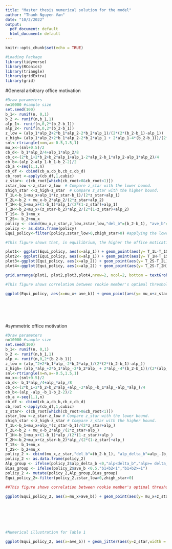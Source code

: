 ---
title: "Master thesis numerical solution for the model"
author: "Thanh Nguyen Van"
date: "10/2/2022"
output:
  pdf_document: default
  html_document: default
---

```{r setup, include=FALSE}
knitr::opts_chunk$set(echo = TRUE)
```


```{r}
#Loading Package
library(tidyverse)
library(RConics)
library(triangle)
library(gridExtra)
library(grid)
```

#General arbitrary office motivation
```{r}
#Draw parameters
n=10000 #sample size
set.seed(100)
b_1<- runif(n, 0,1)
b_2 <- runif(n,b_1,1)
alp_1<- runif(n,0,2*(b_2-b_1))
alp_2<- runif(n,0,2*(b_2-b_1))
z_low = (alp_1*alp_2+2*b_1*alp_2-2*b_2*alp_1)/(2*(2*(b_2-b_1)-alp_1))
z_high= (alp_1*alp_2+2*b_1*alp_2-2*b_2*alp_1 + 2*alp_1-4*(b_2-b_1))/(2*(alp_2-2*(b_2-b_1)))
snl<-rtriangle(n=n,a=-0.5,1.5,1)
mu_x<-(snl+0.5)/2
cb_d<- b_1*alp_2/4+alp_1*alp_2/8
cb_c<-(2*b_1+2*b_2+b_2*alp_1+alp_1-2*alp_2-b_1*alp_2-alp_1*alp_2)/4
cb_b<-(alp_2-alp_1-b_1-b_2-2)/2
cb_a <-seq(1,1,n)
cb_df <- cbind(cb_a,cb_b,cb_c,cb_d)
cb_root <-apply(cb_df,1,cubic)
z_star<- c(cb_root[which(cb_root>0&cb_root<1)])
zstar_low <-z_star-z_low  # Compare z_star with the lower bound.
zhigh_star <-z_high-z_star  # Compare z_star with the higher bound.
T_1L<-b_1+mu_x+alp_1*(z_star-b_1)/(2*z_star+alp_1)
T_2L<-b_2 + mu_x-b_2*alp_2/(2*z_star+alp_2)
T_1H<-b_1+mu_x+(1-b_1)*alp_1/(2*(1-z_star)+alp_1)
T_2H<-b_2+mu_x+(z_star-b_2)*alp_2/(2*(1-z_star)+alp_2)
T_1S<- b_1+mu_x
T_2S<- b_2+mu_x
policy <- cbind(mu_x,z_star,z_low,zstar_low,"del_b"=(b_2-b_1), "ave_b"=(b_2+b_1)/2,alp_1,T_1S,T_1L,T_2L,T_1H,T_2H,T_2S,alp_2,"delta_alp" = alp_2-alp_1, "ave_alp"=(alp_1+alp_2)/2,zhigh_star,q_L,q_H)
policy <- as.data.frame(policy)
Equi_policy<-filter(policy,zstar_low>0,zhigh_star>0) #applying the lower and higher bound condition on z*

#This figure shows that, in equilibrium, the higher the office motication, the further each senior member move away from her ideology.

plot1<- ggplot(Equi_policy, aes(x=alp_1)) + geom_point(aes(y= T_1L-T_1S))+geom_smooth(mapping =aes(x=alp_1, y=T_1L-T_1S,color = "lm fiting") ,method = "lm")
plot2<- ggplot(Equi_policy, aes(x=alp_1)) + geom_point(aes(y= T_1H-T_1S))+geom_smooth(mapping =aes(x=alp_1, y=T_1H-T_1S,color = "lm fiting") ,method = "lm")
plot3<-ggplot(Equi_policy, aes(x=alp_2)) + geom_point(aes(y= T_2S-T_2L))+geom_smooth(mapping =aes(x=alp_2, y=T_2S-T_2L,color = "lm fiting") ,method = "lm")
plot4<-ggplot(Equi_policy, aes(x=alp_2)) + geom_point(aes(y= T_2S-T_2H))+geom_smooth(mapping =aes(x=alp_2, y=T_2S-T_2H,color = "lm fiting") ,method = "lm")

grid.arrange(plot1, plot2,plot3,plot4,nrow=2, ncol=2, bottom = textGrob("Figure 1. Impact of office motivation on policy proposals",gp=gpar(fontsize=12,font=1)))

#This figure shows correlation between rookie member's optimal threshold (c*=mu_x+z*) and the midpoint of senior members' ideal policy positions.

ggplot(Equi_policy, aes(x=mu_x+ ave_b)) + geom_point(aes(y= mu_x+z_star))+geom_smooth(mapping =aes(x=mu_x+ave_b, y=mu_x+z_star,color = "lm fiting") ,method = "lm") + theme(legend.position = "right")+scale_colour_manual("", breaks = c("lm fiting", "c_star"), values = c("green", "blue"))  + labs(title="Figure 2. Correlation of optimal threshold of rookie member and average senior members' ideologies") +labs(x= "Average senior members' ideologies", y = "C*")







```

#symmetric office motivation

```{r}
#Draw parameters
n=10000 #sample size
set.seed(100)
b_1<- runif(n, 0,1)
b_2 <- runif(n,b_1,1)
alp_<- runif(n,0,2*(b_2-b_1))
z_low = (alp_^2+2*b_1*alp_-2*b_2*alp_)/(2*(2*(b_2-b_1)-alp_))
z_high= (alp_*alp_+2*b_1*alp_-2*b_2*alp_ + 2*alp_-4*(b_2-b_1))/(2*(alp_-2*(b_2-b_1)))
snl<-rtriangle(n=n,a=-0.5,1.5,1)
mu_x<-(snl+0.5)/2
cb_d<- b_1*alp_/4+alp_*alp_/8
cb_c<-(2*b_1+2*b_2+b_2*alp_+alp_-2*alp_-b_1*alp_-alp_*alp_)/4
cb_b<-(alp_-alp_-b_1-b_2-2)/2
cb_a <-seq(1,1,n)
cb_df <- cbind(cb_a,cb_b,cb_c,cb_d)
cb_root <-apply(cb_df,1,cubic)
z_star<- c(cb_root[which(cb_root>0&cb_root<1)])
zstar_low <-z_star-z_low # Compare z_star with the lower bound.
zhigh_star <-z_high-z_star # Compare z_star with the higher bound.
T_1L<-b_1+mu_x+alp_*(z_star-b_1)/(2*z_star+alp_)
T_2L<-b_2 + mu_x-b_2*alp_/(2*z_star+alp_)
T_1H<-b_1+mu_x+(1-b_1)*alp_/(2*(1-z_star)+alp_)
T_2H<-b_2+mu_x+(z_star-b_2)*alp_/(2*(1-z_star)+alp_)
T_1S<- b_1+mu_x
T_2S<- b_2+mu_x
policy_2 <- cbind(mu_x,z_star,"del_b"=(b_2-b_1), "alp_delta_b"=alp_-(b_2-b_1), "ave_b"=(b_2+b_1)/2,alp_,"mid_T_iS"=(T_1S+T_2S)/2, T_1S,T_1L,T_2L,T_1H,T_2H,T_2S,zstar_low,zhigh_star)
policy_2 <- as.data.frame(policy_2)
Alp_group <- ifelse(policy_2$alp_delta_b <0,"alp<delta_b","alp>= delta_b")
Bias_group <- ifelse(policy_2$ave_b <0.5,"b1+b2<1","b1+b2>=1")
policy_2 <- mutate(policy_2,Alp_group,Bias_group)
Equi_policy_2<-filter(policy_2,zstar_low>0,zhigh_star>0)

##This figure shows correlation between rookie member's optimal threshold (c*=mu_x+z*) and the midpoint of senior members' ideal policy positions, in contrast to Figure 2.

ggplot(Equi_policy_2, aes(x=mu_x+ave_b)) + geom_point(aes(y= mu_x+z_star))+geom_smooth(mapping =aes(x=mu_x+ave_b, y=mu_x+z_star,color = "lm fiting") ,method = "lm") + theme(legend.position = "right")+scale_colour_manual("", breaks = c("lm fiting", "c_star"), values = c("green", "blue")) + labs(title="Figure 3. Correlation of optimal threshold of rookie member and average senior members' ideologies") +labs(x= "Average senior members' ideologies", y = "C*")







#Numerical illustration for Table 1

ggplot(Equi_policy_2, aes(x=ave_b)) + geom_jitter(aes(y=z_star,width = 10,color="z_star"))+ geom_line(aes(y= ave_b, color="(b1+b2)/2"), size = 0.5) + geom_line(aes(y= 0.5), color="yellow", size = 1.0)+ facet_grid(cols = vars(Alp_group), rows = vars(Bias_group))+ theme(legend.position = "right")+scale_colour_manual("", breaks = c("(b1+b2)/2", "z_star"), values = c("green", "blue"))  + labs(title="Figure 4. Numerical illustration for Table 1")+labs(x= "(b1+b2)/2", y = "Z*")



```



